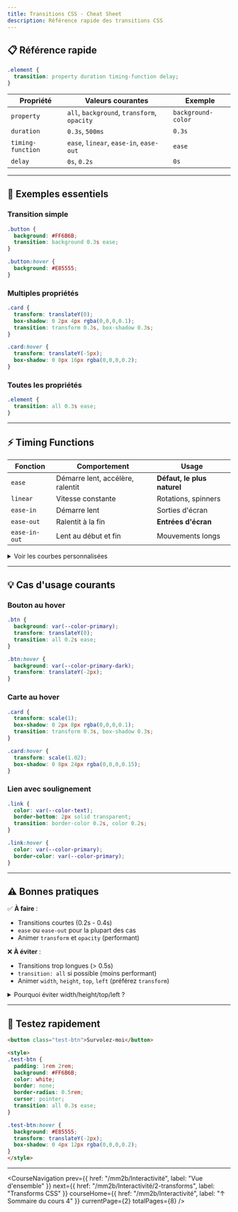 ```yaml
---
title: Transitions CSS - Cheat Sheet
description: Référence rapide des transitions CSS
---
```



## 📋 Référence rapide

```css
.element {
  transition: property duration timing-function delay;
}
```

| Propriété | Valeurs courantes | Exemple |
|-----------|-------------------|---------|
| `property` | `all`, `background`, `transform`, `opacity` | `background-color` |
| `duration` | `0.3s`, `500ms` | `0.3s` |
| `timing-function` | `ease`, `linear`, `ease-in`, `ease-out` | `ease` |
| `delay` | `0s`, `0.2s` | `0s` |

---

## 🎯 Exemples essentiels

### Transition simple

```css
.button {
  background: #FF6B6B;
  transition: background 0.3s ease;
}

.button:hover {
  background: #E85555;
}
```

### Multiples propriétés

```css
.card {
  transform: translateY(0);
  box-shadow: 0 2px 4px rgba(0,0,0,0.1);
  transition: transform 0.3s, box-shadow 0.3s;
}

.card:hover {
  transform: translateY(-5px);
  box-shadow: 0 8px 16px rgba(0,0,0,0.2);
}
```

### Toutes les propriétés

```css
.element {
  transition: all 0.3s ease;
}
```

---

## ⚡ Timing Functions

| Fonction | Comportement | Usage |
|----------|-------------|--------|
| `ease` | Démarre lent, accélère, ralentit | **Défaut, le plus naturel** |
| `linear` | Vitesse constante | Rotations, spinners |
| `ease-in` | Démarre lent | Sorties d'écran |
| `ease-out` | Ralentit à la fin | **Entrées d'écran** |
| `ease-in-out` | Lent au début et fin | Mouvements longs |

<details>
<summary>Voir les courbes personnalisées</summary>

```css
.custom {
  /* Bounce effect */
  transition: transform 0.5s cubic-bezier(0.68, -0.55, 0.265, 1.55);
}
```

Générateur : [cubic-bezier.com](https://cubic-bezier.com/)
</details>

---

## 💡 Cas d'usage courants

### Bouton au hover

```css
.btn {
  background: var(--color-primary);
  transform: translateY(0);
  transition: all 0.2s ease;
}

.btn:hover {
  background: var(--color-primary-dark);
  transform: translateY(-2px);
}
```

### Carte au hover

```css
.card {
  transform: scale(1);
  box-shadow: 0 2px 8px rgba(0,0,0,0.1);
  transition: transform 0.3s, box-shadow 0.3s;
}

.card:hover {
  transform: scale(1.02);
  box-shadow: 0 8px 24px rgba(0,0,0,0.15);
}
```

### Lien avec soulignement

```css
.link {
  color: var(--color-text);
  border-bottom: 2px solid transparent;
  transition: border-color 0.2s, color 0.2s;
}

.link:hover {
  color: var(--color-primary);
  border-color: var(--color-primary);
}
```

---

## ⚠️ Bonnes pratiques

✅ **À faire** :
- Transitions courtes (0.2s - 0.4s)
- `ease` ou `ease-out` pour la plupart des cas
- Animer `transform` et `opacity` (performant)

❌ **À éviter** :
- Transitions trop longues (> 0.5s)
- `transition: all` si possible (moins performant)
- Animer `width`, `height`, `top`, `left` (préférez `transform`)

<details>
<summary>Pourquoi éviter width/height/top/left ?</summary>

Ces propriétés déclenchent un **reflow** (recalcul de la mise en page) = moins performant.

Préférez :
- `transform: translateX()` au lieu de `left`
- `transform: scale()` au lieu de `width/height`

```css
/* ❌ Moins performant */
.element {
  left: 0;
  transition: left 0.3s;
}
.element:hover {
  left: 100px;
}

/* ✅ Plus performant */
.element {
  transform: translateX(0);
  transition: transform 0.3s;
}
.element:hover {
  transform: translateX(100px);
}
```
</details>

---

## 🧪 Testez rapidement

```html
<button class="test-btn">Survolez-moi</button>

<style>
.test-btn {
  padding: 1rem 2rem;
  background: #FF6B6B;
  color: white;
  border: none;
  border-radius: 0.5rem;
  cursor: pointer;
  transition: all 0.3s ease;
}

.test-btn:hover {
  background: #E85555;
  transform: translateY(-2px);
  box-shadow: 0 4px 12px rgba(0,0,0,0.2);
}
</style>
```

---

<CourseNavigation
  prev={{
    href: "/mm2b/Interactivité",
    label: "Vue d'ensemble"
  }}
  next={{
    href: "/mm2b/Interactivité/2-transforms",
    label: "Transforms CSS"
  }}
  courseHome={{
    href: "/mm2b/Interactivité",
    label: "↑ Sommaire du cours 4"
  }}
  currentPage={2}
  totalPages={8}
/>
